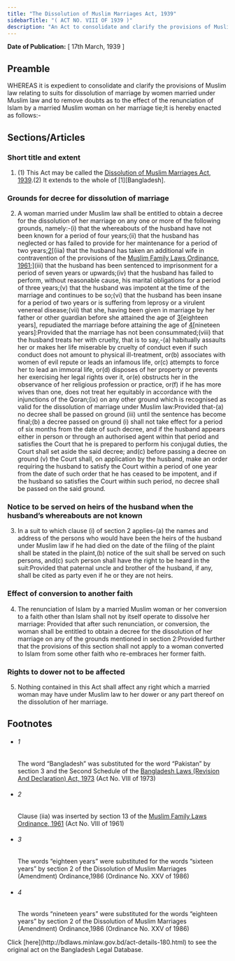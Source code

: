 ```yaml
---
title: "The Dissolution of Muslim Marriages Act, 1939"
sidebarTitle: "( ACT NO. VIII OF 1939 )"
description: "An Act to consolidate and clarify the provisions of Muslim law relating to suits for dissolution of marriage by women married under Muslim law and to remove doubts as to the effect of the renunciation of Islam by a married Muslim woman on her marriage tie."
---
```


**Date of Publication:** [ 17th March, 1939 ]

## Preamble

WHEREAS it is expedient to consolidate and clarify the provisions of Muslim law relating to suits for dissolution of marriage by women married under Muslim law and to remove doubts as to the effect of the renunciation of Islam by a married Muslim woman on her marriage tie;It is hereby enacted as follows:-

## Sections/Articles

### Short title and extent

1. (1) This Act may be called the [Dissolution of Muslim Marriages Act, 1939](/act-180.html "Dissolution of Muslim Marriages Act, 1939").(2) It extends to the whole of [1][Bangladesh].

### Grounds for decree for dissolution of marriage

2. A woman married under Muslim law shall be entitled to obtain a decree for the dissolution of her marriage on any one or more of the following grounds, namely:-(i) that the whereabouts of the husband have not been known for a period of four years;(ii) that the husband has neglected or has failed to provide for her maintenance for a period of two years;[2](1)[(iia) that the husband has taken an additional wife in contravention of the provisions of the [Muslim Family Laws Ordinance, 1961](/act-305.html "Muslim Family Laws Ordinance, 1961");](iii) that the husband has been sentenced to imprisonment for a period of seven years or upwards;(iv) that the husband has failed to perform, without reasonable cause, his marital obligations for a period of three years;(v) that the husband was impotent at the time of the marriage and continues to be so;(vi) that the husband has been insane for a period of two years or is suffering from leprosy or a virulent venereal disease;(vii) that she, having been given in marriage by her father or other guardian before she attained the age of [3](2)[eighteen years], repudiated the marriage before attaining the age of [4](3)[nineteen years]:Provided that the marriage has not been consummated;(viii) that the husband treats her with cruelty, that is to say,-(a) habitually assaults her or makes her life miserable by cruelty of conduct even if such conduct does not amount to physical ill-treatment, or(b) associates with women of evil repute or leads an infamous life, or(c) attempts to force her to lead an immoral life, or(d) disposes of her property or prevents her exercising her legal rights over it, or(e) obstructs her in the observance of her religious profession or practice, or(f) if he has more wives than one, does not treat her equitably in accordance with the injunctions of the Qoran;(ix) on any other ground which is recognised as valid for the dissolution of marriage under Muslim law:Provided that-(a) no decree shall be passed on ground (iii) until the sentence has become final;(b) a decree passed on ground (i) shall not take effect for a period of six months from the date of such decree, and if the husband appears either in person or through an authorised agent within that period and satisfies the Court that he is prepared to perform his conjugal duties, the Court shall set aside the said decree; and(c) before passing a decree on ground (v) the Court shall, on application by the husband, make an order requiring the husband to satisfy the Court within a period of one year from the date of such order that he has ceased to be impotent, and if the husband so satisfies the Court within such period, no decree shall be passed on the said ground.

### Notice to be served on heirs of the husband when the husband’s whereabouts are not known

3. In a suit to which clause (i) of section 2 applies-(a) the names and address of the persons who would have been the heirs of the husband under Muslim law if he had died on the date of the filing of the plaint shall be stated in the plaint,(b) notice of the suit shall be served on such persons, and(c) such person shall have the right to be heard in the suit:Provided that paternal uncle and brother of the husband, if any, shall be cited as party even if he or they are not heirs.

### Effect of conversion to another faith

4. The renunciation of Islam by a married Muslim woman or her conversion to a faith other than Islam shall not by itself operate to dissolve her marriage: Provided that after such renunciation, or conversion, the woman shall be entitled to obtain a decree for the dissolution of her marriage on any of the grounds mentioned in section 2:Provided further that the provisions of this section shall not apply to a woman converted to Islam from some other faith who re-embraces her former faith.

### Rights to dower not to be affected

5. Nothing contained in this Act shall affect any right which a married woman may have under Muslim law to her dower or any part thereof on the dissolution of her marriage.

## Footnotes

- ###### 1

  The word “Bangladesh” was substituted for the word “Pakistan” by section 3 and the Second Schedule of the [Bangladesh Laws (Revision And Declaration) Act, 1973](/act-430.html "Bangladesh Laws (Revision And Declaration) Act, 1973") (Act No. VIII of 1973)

- ###### 2

  Clause (iia) was inserted by section 13 of the [Muslim Family Laws Ordinance, 1961](/act-305.html "Muslim Family Laws Ordinance, 1961") (Act No. VIII of 1961)

- ###### 3

  The words “eighteen years” were substituted for the words “sixteen years” by section 2 of the Dissolution of Muslim Marriages (Amendment) Ordinance,1986 (Ordinance No. XXV of 1986)

- ###### 4

  The words “nineteen years” were substituted for the words “eighteen years” by section 2 of the Dissolution of Muslim Marriages (Amendment) Ordinance,1986 (Ordinance No. XXV of 1986)

<Note>
  Click [here](http://bdlaws.minlaw.gov.bd/act-details-180.html) to see the original act on the Bangladesh Legal Database.
</Note>
